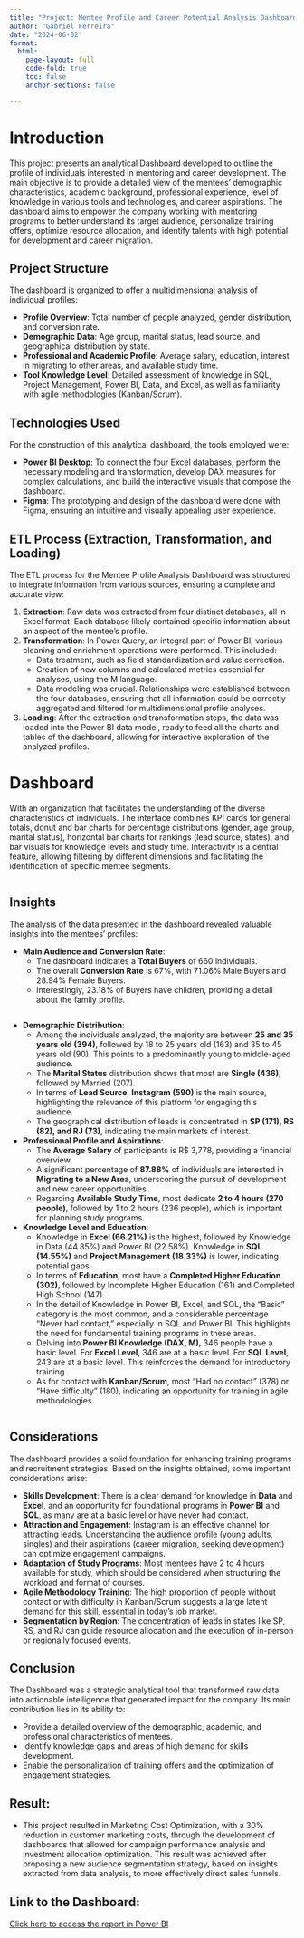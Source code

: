```yaml
---
title: "Project: Mentee Profile and Career Potential Analysis Dashboard"
author: "Gabriel Ferreira"
date: "2024-06-02"
format:
  html:
    page-layout: full
    code-fold: true
    toc: false
    anchor-sections: false

---
```

# Introduction

This project presents an analytical Dashboard developed to outline the profile of individuals interested in mentoring and career development. The main objective is to provide a detailed view of the mentees' demographic characteristics, academic background, professional experience, level of knowledge in various tools and technologies, and career aspirations. The dashboard aims to empower the company working with mentoring programs to better understand its target audience, personalize training offers, optimize resource allocation, and identify talents with high potential for development and career migration.

## Project Structure

The dashboard is organized to offer a multidimensional analysis of individual profiles:

*   **Profile Overview**: Total number of people analyzed, gender distribution, and conversion rate.
*   **Demographic Data**: Age group, marital status, lead source, and geographical distribution by state.
*   **Professional and Academic Profile**: Average salary, education, interest in migrating to other areas, and available study time.
*   **Tool Knowledge Level**: Detailed assessment of knowledge in SQL, Project Management, Power BI, Data, and Excel, as well as familiarity with agile methodologies (Kanban/Scrum).

## Technologies Used

For the construction of this analytical dashboard, the tools employed were:

*   **Power BI Desktop**: To connect the four Excel databases, perform the necessary modeling and transformation, develop DAX measures for complex calculations, and build the interactive visuals that compose the dashboard.
*   **Figma**: The prototyping and design of the dashboard were done with Figma, ensuring an intuitive and visually appealing user experience.

## ETL Process (Extraction, Transformation, and Loading)

The ETL process for the Mentee Profile Analysis Dashboard was structured to integrate information from various sources, ensuring a complete and accurate view:

1.  **Extraction**: Raw data was extracted from four distinct databases, all in Excel format. Each database likely contained specific information about an aspect of the mentee's profile.
2.  **Transformation**: In Power Query, an integral part of Power BI, various cleaning and enrichment operations were performed. This included:
    *   Data treatment, such as field standardization and value correction.
    *   Creation of new columns and calculated metrics essential for analyses, using the M language.
    *   Data modeling was crucial. Relationships were established between the four databases, ensuring that all information could be correctly aggregated and filtered for multidimensional profile analyses.
3.  **Loading**: After the extraction and transformation steps, the data was loaded into the Power BI data model, ready to feed all the charts and tables of the dashboard, allowing for interactive exploration of the analyzed profiles.

# Dashboard

With an organization that facilitates the understanding of the diverse characteristics of individuals. The interface combines KPI cards for general totals, donut and bar charts for percentage distributions (gender, age group, marital status), horizontal bar charts for rankings (lead source, states), and bar visuals for knowledge levels and study time. Interactivity is a central feature, allowing filtering by different dimensions and facilitating the identification of specific mentee segments.

<div style="text-align:center;">
  <img src="imagem1.png" alt="" />
</div>

## Insights

The analysis of the data presented in the dashboard revealed valuable insights into the mentees' profiles:

*   **Main Audience and Conversion Rate**:
    *   The dashboard indicates a **Total Buyers** of 660 individuals.
    *   The overall **Conversion Rate** is 67%, with 71.06% Male Buyers and 28.94% Female Buyers.
    *   Interestingly, 23.18% of Buyers have children, providing a detail about the family profile.

<div style="text-align:center;">
  <img src="imagem2.png" alt="" />
</div>

*   **Demographic Distribution**:
    *   Among the individuals analyzed, the majority are between **25 and 35 years old (394)**, followed by 18 to 25 years old (163) and 35 to 45 years old (90). This points to a predominantly young to middle-aged audience.
  <div style="text-align:center;">
    <img src="imagem3.png" alt="" />
  </div>
    *   The **Marital Status** distribution shows that most are **Single (436)**, followed by Married (207).
  <div style="text-align:center;">
    <img src="imagem5.png" alt="" />
  </div>
    *   In terms of **Lead Source**, **Instagram (590)** is the main source, highlighting the relevance of this platform for engaging this audience.
  <div style="text-align:center;">
    <img src="imagem6.png" alt="" />
  </div>
    *   The geographical distribution of leads is concentrated in **SP (171), RS (82), and RJ (73)**, indicating the main markets of interest.
      <div style="text-align:center;">
    <img src="imagem4.png" alt="" />
  </div>

*   **Professional Profile and Aspirations**:
    *   The **Average Salary** of participants is R\$ 3,778, providing a financial overview.
      <div style="text-align:center;">
    <img src="imagem7.png" alt="" />
  </div>
    *   A significant percentage of **87.88%** of individuals are interested in **Migrating to a New Area**, underscoring the pursuit of development and new career opportunities.
          <div style="text-align:center;">
    <img src="imagem8.png" alt="" />
  </div>
    *   Regarding **Available Study Time**, most dedicate **2 to 4 hours (270 people)**, followed by 1 to 2 hours (236 people), which is important for planning study programs.
          <div style="text-align:center;">
    <img src="imagem9.png" alt="" />
  </div>

*   **Knowledge Level and Education**:
    *   Knowledge in **Excel (66.21%)** is the highest, followed by Knowledge in Data (44.85%) and Power BI (22.58%). Knowledge in **SQL (14.55%)** and **Project Management (18.33%)** is lower, indicating potential gaps.
         <div style="text-align:center;">
    <img src="imagem10.png" alt="" />
  </div>
    *   In terms of **Education**, most have a **Completed Higher Education (302)**, followed by Incomplete Higher Education (161) and Completed High School (147).
           <div style="text-align:center;">
    <img src="imagem11.png" alt="" />
  </div>

    *   In the detail of Knowledge in Power BI, Excel, and SQL, the "Basic" category is the most common, and a considerable percentage "Never had contact," especially in SQL and Power BI. This highlights the need for fundamental training programs in these areas.
    *   Delving into **Power BI Knowledge (DAX, M)**, 346 people have a basic level. For **Excel Level**, 346 are at a basic level. For **SQL Level**, 243 are at a basic level. This reinforces the demand for introductory training.
    *   As for contact with **Kanban/Scrum**, most "Had no contact" (378) or "Have difficulty" (180), indicating an opportunity for training in agile methodologies.
<div style="text-align:center;">
  <img src="imagem12.png" alt="" />
</div>

## Considerations

The dashboard provides a solid foundation for enhancing training programs and recruitment strategies. Based on the insights obtained, some important considerations arise:

*   **Skills Development**: There is a clear demand for knowledge in **Data** and **Excel**, and an opportunity for foundational programs in **Power BI** and **SQL**, as many are at a basic level or have never had contact.
*   **Attraction and Engagement**: Instagram is an effective channel for attracting leads. Understanding the audience profile (young adults, singles) and their aspirations (career migration, seeking development) can optimize engagement campaigns.
*   **Adaptation of Study Programs**: Most mentees have 2 to 4 hours available for study, which should be considered when structuring the workload and format of courses.
*   **Agile Methodology Training**: The high proportion of people without contact or with difficulty in Kanban/Scrum suggests a large latent demand for this skill, essential in today's job market.
*   **Segmentation by Region**: The concentration of leads in states like SP, RS, and RJ can guide resource allocation and the execution of in-person or regionally focused events.

## Conclusion

The Dashboard was a strategic analytical tool that transformed raw data into actionable intelligence that generated impact for the company. Its main contribution lies in its ability to:

*   Provide a detailed overview of the demographic, academic, and professional characteristics of mentees.
*   Identify knowledge gaps and areas of high demand for skills development.
*   Enable the personalization of training offers and the optimization of engagement strategies.

## Result:
- This project resulted in Marketing Cost Optimization, with a 30% reduction in customer marketing costs, through the development of dashboards that allowed for campaign performance analysis and investment allocation optimization. This result was achieved after proposing a new audience segmentation strategy, based on insights extracted from data analysis, to more effectively direct sales funnels.

## Link to the Dashboard:
<a href="https://app.powerbi.com/groups/me/reports/33d5b95e-9fb9-47d2-8af1-a0eeaa0ded0d/ReportSection259bd8bfc3ddcb04fdf2?experience=power-bi"  rel="noopener noreferrer">
  Click here to access the report in Power BI
</a>
